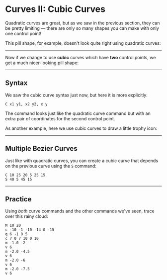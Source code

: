 # Curves II: Cubic Curves

Quadratic curves are great, but as we saw in the previous section, they can be pretty limiting — there are only so many shapes you can make with only one control point!

This pill shape, for example, doesn't look quite right using quadratic curves:

<CommandList
  id="pill"
  commands="M 5 5
    h 5 
    q 5 2.5 0 5 
    h -5
    q -5 -2.5 0 -5
    z
  "
/>

---

Now if we change to use **cubic** curves which have **two** control points, we get a much nicer-looking pill shape:

<CommandList
  id="pill-corrected"
  commands="M 5 5
    h 5
    c 4 0 4 5 0 5
    h -5
    c -4 0 -4 -5 0 -5
    z
  "
/>

---

## Syntax

We saw the cubic curve syntax just now, but here it is more explicitly:

```
C x1 y1, x2 y2, x y
```

The command looks just like the quadratic curve command but with an extra pair of coordinates for the second control point.

As another example, here we use cubic curves to draw a little trophy icon:

---

## Multiple Bezier Curves

Just like with quadratic curves, you can create a cubic curve that depends on the previous curve using the `S` command:

```
C 10 25 20 5 25 15
S 40 5 45 15
```

---

## Practice

Using _both_ curve commands and the other commands we've seen, trace over this rainy cloud:

```
M 10 20
c -10 -1 -10 -14 0 -15
q 6 -1 8 5
c 7 0 7 10 0 10
m -1.0 -2
v 6
m -2.0 -4.5
v 6
m -2.0 -6
v 6
m -2.0 -7.5
v 6
```
